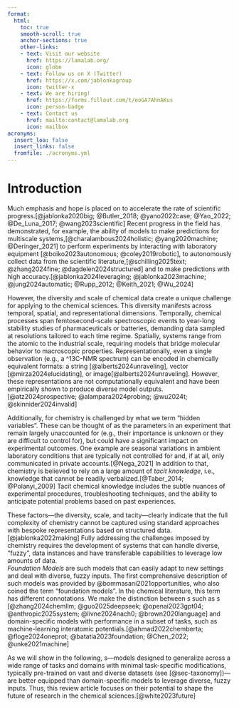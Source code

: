 ```yaml
---
format:
  html:
    toc: true
    smooth-scroll: true
    anchor-sections: true
    other-links:
    - text: Visit our website
      href: https://lamalab.org/
      icon: globe
    - text: Follow us on X (Twitter)
      href: https://x.com/jablonkagroup
      icon: twitter-x
    - text: We are hiring!
      href: https://forms.fillout.com/t/eoGA7AhnAKus
      icon: person-badge
    - text: Contact us
      href: mailto:contact@lamalab.org
      icon: mailbox
acronyms:
  insert_loa: false 
  insert_links: false  
  fromfile: ./acronyms.yml
---
```


# Introduction

Much emphasis and hope is placed on \acr{ml} to accelerate the rate of scientific
progress.\[@jablonka2020big; @Butler_2018; @yano2022case; @Yao_2022;
@De_Luna_2017; @wang2023scientific\] Recent progress in the field has
demonstrated, for example, the ability of \acr{ml} models to make predictions for multiscale
systems,\[@charalambous2024holistic; @yang2020machine;
@Deringer_2021\] to perform experiments by interacting with laboratory
equipment \[@boiko2023autonomous; @coley2019robotic\], to autonomously
collect data from the scientific literature,\[@schilling2025text;
@zhang2024fine; @dagdelen2024structured\] and to make predictions with
high accuracy.\[@jablonka2024leveraging; @jablonka2023machine;
@jung2024automatic; @Rupp_2012; @Keith_2021; @Wu_2024\]

However, the diversity and scale of chemical data create a unique
challenge for applying \acr{ml} to the chemical sciences. This diversity
manifests across temporal, spatial, and representational dimensions.
Temporally, chemical processes span femtosecond-scale spectroscopic
events to year-long stability studies of pharmaceuticals or batteries,
demanding data sampled at resolutions tailored to each time regime.
Spatially, systems range from the atomic to the industrial scale,
requiring models that bridge molecular behavior to macroscopic
properties. Representationally, even a single observation (e.g., a
\^13C-NMR spectrum) can be encoded in chemically equivalent formats: a
string \[@alberts2024unraveling\], vector \[@mirza2024elucidating\], or
image\[@alberts2024unraveling\]. However, these representations are not
computationally equivalent and have been empirically shown to produce
diverse model outputs.\[@atz2024prospective; @alampara2024probing;
@wu2024t; @skinnider2024invalid\]

Additionally, \acr{ml} for
chemistry is challenged by what we term "hidden variables". These can be
thought of as the parameters in an experiment that remain largely
unaccounted for (e.g., their importance is unknown or they are difficult
to control for), but could have a significant impact on experimental
outcomes. One example are seasonal variations in ambient laboratory
conditions that are typically not controlled for and, if at all, only
communicated in private accounts.\[@Nega_2021\] In addition to that,
chemistry is believed to rely on a large amount of *tacit knowledge*,
i.e., knowledge that cannot be readily verbalized.\[@Taber_2014;
@Polanyi_2009\] Tacit chemical knowledge includes the subtle nuances of
experimental procedures, troubleshooting techniques, and the ability to
anticipate potential problems based on past experiences.

These factors---the diversity, scale, and tacity---clearly indicate that
the full complexity of chemistry cannot be captured using standard
approaches with bespoke representations based on structured
data.\[@jablonka2022making\] Fully addressing the challenges imposed by
chemistry requires the development of \acr{ml} systems that can handle diverse, "fuzzy",
data instances and have transferable capabilities to leverage low
amounts of data.\
*Foundation Models* are such models that can easily adapt to new
settings and deal with diverse, fuzzy inputs. The first comprehensive
description of such models was provided by @bommasani2021opportunities,
who also coined the term "foundation models". In the chemical
literature, this term has different connotations. We make the
distinction between \acr{gpm}s such as \acr{llm}s \[@zhang2024chemllm; @guo2025deepseek;
@openai2023gpt04; @anthropic2025system; @livne2024nach0;
@brown2020language\] and domain-specific models with
\acr{sota} performance
in a subset of tasks, such as machine-learning interatomic
potentials.\[@ahmad2022chemberta; @floge2024oneprot;
@batatia2023foundation; @Chen_2022; @unke2021machine\]

As we will show in the following, \acr{gpm}s---models designed to generalize across a
wide range of tasks and domains with minimal task-specific
modifications, typically pre-trained on vast and diverse datasets (see
[@sec-taxonomy])---are better equipped than domain-specific
models to leverage diverse, fuzzy inputs. Thus, this review article
focuses on their potential to shape the future of research in the
chemical sciences.\[@white2023future\]
